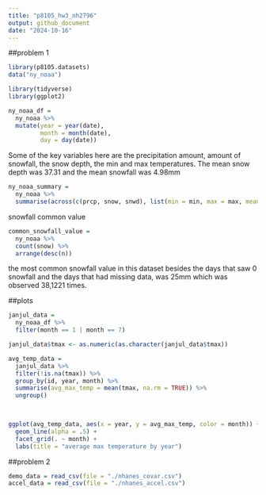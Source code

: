 ```yaml
---
title: "p8105_hw3_nh2796"
output: github_document
date: "2024-10-16"
---
```


##problem 1
```r
library(p8105.datasets)
data("ny_noaa")

library(tidyverse)
library(ggplot2)
```

```r
ny_noaa_df =
  ny_noaa %>%
  mutate(year = year(date),
         month = month(date),
         day = day(date))
```
Some of the key variables here are the precipitation amount, amount of snowfall, the snow depth, the min and max temperatures. The mean snow depth was 37.31 and the mean snowfall was 4.98mm
```r
ny_noaa_summary =
  ny_noaa %>%
  summarise(across(c(prcp, snow, snwd), list(min = min, max = max, mean = mean), na.rm = TRUE))
```

snowfall common value

```r
common_snowfall_value = 
  ny_noaa %>% 
  count(snow) %>% 
  arrange(desc(n))
```
the most common snowfall value in this dataset besides the days that saw 0 snowfall and the days that had missing data, was 25mm which was observed 38,1221 times. 

##plots
```r
janjul_data = 
  ny_noaa_df %>% 
  filter(month == 1 | month == 7)

janjul_data$tmax <- as.numeric(as.character(janjul_data$tmax))

avg_temp_data = 
  janjul_data %>%
  filter(!is.na(tmax)) %>% 
  group_by(id, year, month) %>% 
  summarise(avg_max_temp = mean(tmax, na.rm = TRUE)) %>%
  ungroup()

 

ggplot(avg_temp_data, aes(x = year, y = avg_max_temp, color = month)) +
  geom_line(alpha = .5) +
  facet_grid(. ~ month) +
  labs(title = "average max temperature by year")

```


##problem 2
```r
demo_data = read_csv(file = "./nhanes_covar.csv")
accel_data = read_csv(file = "./nhanes_accel.csv")
```

